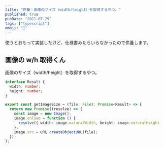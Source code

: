 ```yaml
---
title: "供養：画像のサイズ（width/height）を取得するやつ。"
published: true
pubDate: "2021-07-29"
tags: ["typescript"]
emoji: "🤳"
---
```


使うとおもって実装したけど、仕様書みたらいらなかったので供養します。

## 画像の w/h 取得くん

画像のサイズ（width/height）を取得するやつ。

```typescript
interface Result {
  width: number;
  height: number;
}

export const getImageSize = (file: File): Promise<Result> => {
  return new Promise((resolve) => {
    const image = new Image();
    image.onload = function () {
      resolve({ width: image.naturalWidth, height: image.naturalHeight });
    };
    image.src = URL.createObjectURL(file);
  });
};
```
